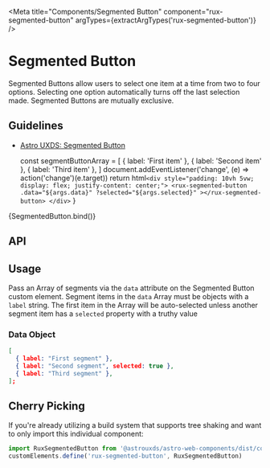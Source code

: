
<Meta
    title="Components/Segmented Button"
    component="rux-segmented-button"
    argTypes={extractArgTypes('rux-segmented-button')}
/>

# Segmented Button

Segmented Buttons allow users to select one item at a time from two to four options. Selecting one option automatically turns off the last selection made. Segmented Buttons are mutually exclusive.

## Guidelines

-   [Astro UXDS: Segmented Button](https://astrouxds.com/ui-components/segmented-button)


    const segmentButtonArray = [
        { label: 'First item' },
        { label: 'Second item' },
        { label: 'Third item' },
    ]
    document.addEventListener('change', (e) => action('change')(e.target))
    return html`
        <div style="padding: 10vh 5vw; display: flex; justify-content: center;">
            <rux-segmented-button
                .data="${args.data}"
                ?selected="${args.selected}"
            ></rux-segmented-button>
        </div>
    `
}

<Canvas>
    <Story
      args={{
        data: [
          { label: 'First item' },
          { label: 'Second item', selected: true },
          { label: 'Third item' }
        ],
        selected: 'Second item'
      }}
      name="Segmented Button"
    >
      {SegmentedButton.bind()}
    </Story>
</Canvas>

## API

<ArgsTable of="rux-segmented-button" />

## Usage

Pass an Array of segments via the `data` attribute on the Segmented Button custom element. Segment items in the `data` Array must be objects with a `label` string. The first item in the Array will be auto-selected unless another segment item has a `selected` property with a truthy value

### Data Object
```json
[
  { label: "First segment" },
  { label: "Second segment", selected: true },
  { label: "Third segment" },
];
```


## Cherry Picking

If you're already utilizing a build system that supports tree shaking and want to only import this individual component:

```js
import RuxSegmentedButton from '@astrouxds/astro-web-components/dist/components/rux-segmented-button.js'
customElements.define('rux-segmented-button', RuxSegmentedButton)

```
